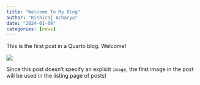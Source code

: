 ```yaml
---
title: "Welcome To My Blog"
author: "Rishiraj Acharya"
date: "2024-01-09"
categories: [news]
---
```


This is the first post in a Quarto blog. Welcome!

![](thumbnail.jpg)

Since this post doesn't specify an explicit `image`, the first image in the post will be used in the listing page of posts!
